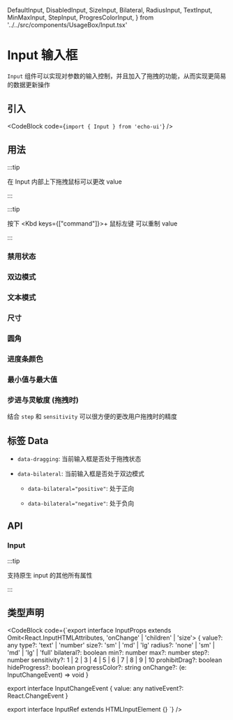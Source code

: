   DefaultInput,
  DisabledInput,
  SizeInput,
  Bilateral,
  RadiusInput,
  TextInput,
  MinMaxInput,
  StepInput,
  ProgresColorInput,
} from '../../src/components/UsageBox/Input.tsx'

# Input 输入框

`Input` 组件可以实现对参数的输入控制，并且加入了拖拽的功能，从而实现更简易的数据更新操作

## 引入

<CodeBlock code={`import { Input } from 'echo-ui'`} />

## 用法

:::tip

在 Input 内部上下拖拽鼠标可以更改 value

:::

:::tip

按下 <Kbd keys={["command"]}>+ 鼠标左键</Kbd> 可以重制 value

:::

<DefaultInput />

### 禁用状态

<DisabledInput />

### 双边模式

<Bilateral />

### 文本模式

<TextInput />

### 尺寸

<SizeInput />

### 圆角

<RadiusInput />

### 进度条颜色

<ProgresColorInput />

### 最小值与最大值

<MinMaxInput />

### 步进与灵敏度 (拖拽时)

<StepInput />

结合 `step` 和 `sensitivity` 可以很方便的更改用户拖拽时的精度

## 标签 Data

- `data-dragging`: 当前输入框是否处于拖拽状态

- `data-bilateral`: 当前输入框是否处于双边模式

  - `data-bilateral="positive"`: 处于正向

  - `data-bilateral="negative"`: 处于负向

## API

### Input

:::tip

支持原生 input 的其他所有属性

:::

<InputAPITable />

## 类型声明

<CodeBlock code={`export interface InputProps
  extends Omit<React.InputHTMLAttributes<HTMLInputElement>, 'onChange' | 'children' | 'size'> {
  value?: any
  type?: 'text' | 'number'
  size?: 'sm' | 'md' | 'lg'
  radius?: 'none' | 'sm' | 'md' | 'lg' | 'full'
  bilateral?: boolean
  min?: number
  max?: number
  step?: number
  sensitivity?: 1 | 2 | 3 | 4 | 5 | 6 | 7 | 8 | 9 | 10
  prohibitDrag?: boolean
  hideProgress?: boolean
  progressColor?: string
  onChange?: (e: InputChangeEvent) => void
}

export interface InputChangeEvent {
  value: any
  nativeEvent?: React.ChangeEvent<HTMLInputElement>
}

export interface InputRef extends HTMLInputElement {}
`} />
